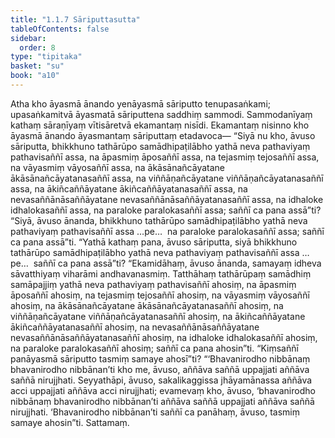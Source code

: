 ```yaml
---
title: "1.1.7 Sāriputtasutta"
tableOfContents: false
sidebar:
  order: 8
type: "tipitaka"
basket: "su"
book: "a10"
---
```



<DynamicBreadcrumb />

<Division number="7" book="a10">

<Paragraph number="30" book="a10">
Atha kho āyasmā ānando yenāyasmā sāriputto tenupasaṅkami; upasaṅkamitvā āyasmatā sāriputtena saddhiṃ sammodi. Sammodanīyaṃ kathaṃ sāraṇīyaṃ vītisāretvā ekamantaṃ nisīdi. Ekamantaṃ nisinno kho āyasmā ānando āyasmantaṃ sāriputtaṃ etadavoca—
</Paragraph>

<Paragraph number="31" book="a10">
“Siyā nu kho, āvuso sāriputta, bhikkhuno tathārūpo samādhipaṭilābho yathā neva pathaviyaṃ pathavisaññī assa, na āpasmiṃ āposaññī assa, na tejasmiṃ tejosaññī assa, na vāyasmiṃ vāyosaññī assa, na ākāsānañcāyatane ākāsānañcāyatanasaññī assa, na viññāṇañcāyatane viññāṇañcāyatanasaññī assa, na ākiñcaññāyatane ākiñcaññāyatanasaññī assa, na nevasaññānāsaññāyatane nevasaññānāsaññāyatanasaññī assa, na idhaloke idhalokasaññī assa, na paraloke paralokasaññī assa; saññī ca pana assā”ti?
</Paragraph>

<Paragraph number="32" book="a10">
“Siyā, āvuso ānanda, bhikkhuno tathārūpo samādhipaṭilābho yathā neva pathaviyaṃ pathavisaññī assa …pe…  na paraloke paralokasaññī assa; saññī ca pana assā”ti.
</Paragraph>

<Paragraph number="33" book="a10">
“Yathā kathaṃ pana, āvuso sāriputta, siyā bhikkhuno tathārūpo samādhipaṭilābho yathā neva pathaviyaṃ pathavisaññī assa …pe…  saññī ca pana assā”ti? “Ekamidāhaṃ, āvuso ānanda, samayaṃ idheva sāvatthiyaṃ viharāmi andhavanasmiṃ. Tatthāhaṃ tathārūpaṃ samādhiṃ samāpajjiṃ yathā neva pathaviyaṃ pathavisaññī ahosiṃ, na āpasmiṃ āposaññī ahosiṃ, na tejasmiṃ tejosaññī ahosiṃ, na vāyasmiṃ vāyosaññī ahosiṃ, na ākāsānañcāyatane ākāsānañcāyatanasaññī ahosiṃ, na viññāṇañcāyatane viññāṇañcāyatanasaññī ahosiṃ, na ākiñcaññāyatane ākiñcaññāyatanasaññī ahosiṃ, na nevasaññānāsaññāyatane nevasaññānāsaññāyatanasaññī ahosiṃ, na idhaloke idhalokasaññī ahosiṃ, na paraloke paralokasaññī ahosiṃ; saññī ca pana ahosin”ti.
</Paragraph>

<Paragraph number="34" book="a10">
“Kiṃsaññī panāyasmā sāriputto tasmiṃ samaye ahosī”ti? “‘Bhavanirodho nibbānaṃ bhavanirodho nibbānan’ti kho me, āvuso, aññāva saññā uppajjati aññāva saññā nirujjhati. Seyyathāpi, āvuso, sakalikaggissa jhāyamānassa aññāva acci uppajjati aññāva acci nirujjhati; evamevaṃ kho, āvuso, ‘bhavanirodho nibbānaṃ bhavanirodho nibbānan’ti aññāva saññā uppajjati aññāva saññā nirujjhati. ‘Bhavanirodho nibbānan’ti saññī ca panāhaṃ, āvuso, tasmiṃ samaye ahosin”ti.

</Paragraph>
</Division>

<Paragraph number="35" type="center" book="a10">
Sattamaṃ.
</Paragraph>